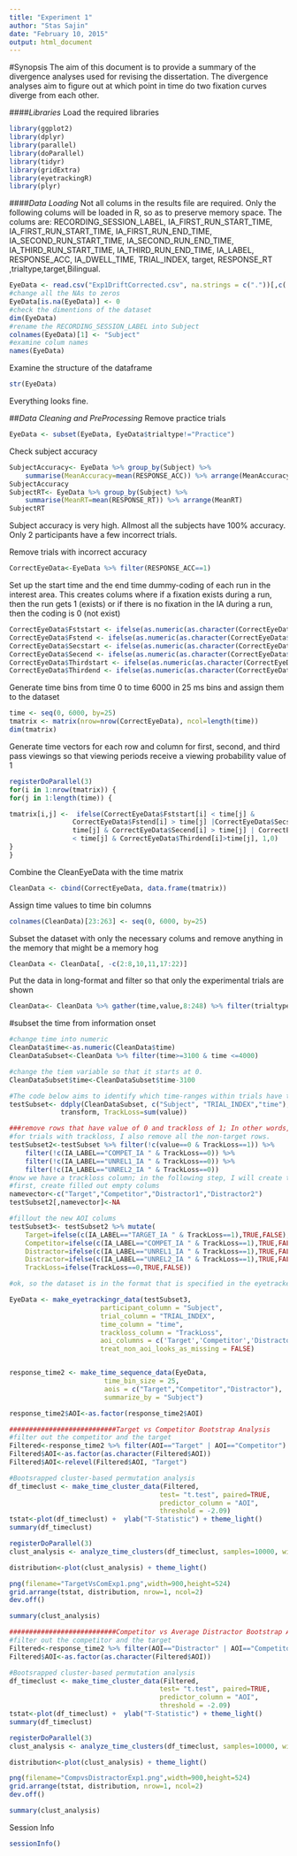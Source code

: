 ```yaml
---
title: "Experiment 1"
author: "Stas Sajin"
date: "February 10, 2015"
output: html_document
---
```


#Synopsis
The aim of this document is to provide a summary of the divergence analyses used for revising the dissertation. The divergence analyses aim to figure out at which point in time do two fixation curves diverge from each other.


####*Libraries*
Load the required libraries 
```r
library(ggplot2)
library(dplyr)
library(parallel)
library(doParallel)
library(tidyr)
library(gridExtra)
library(eyetrackingR)
library(plyr)
```

####*Data Loading*
Not all colums in the results file are required. Only the following colums will be loaded in R, so as to preserve memory space. The colums are: RECORDING_SESSION_LABEL, IA_FIRST_RUN_START_TIME, IA_FIRST_RUN_START_TIME, IA_FIRST_RUN_END_TIME, IA_SECOND_RUN_START_TIME, IA_SECOND_RUN_END_TIME, IA_THIRD_RUN_START_TIME, IA_THIRD_RUN_END_TIME, IA_LABEL, RESPONSE_ACC, IA_DWELL_TIME, TRIAL_INDEX, target, RESPONSE_RT
,trialtype,target,Bilingual.

```r
EyeData <- read.csv("Exp1DriftCorrected.csv", na.strings = c("."))[,c('RECORDING_SESSION_LABEL', 'IA_FIRST_RUN_START_TIME', 'IA_FIRST_RUN_START_TIME', 'IA_FIRST_RUN_END_TIME', 'IA_SECOND_RUN_START_TIME', 'IA_SECOND_RUN_END_TIME', 'IA_THIRD_RUN_START_TIME', 'IA_THIRD_RUN_END_TIME', 'IA_LABEL', 'RESPONSE_ACC', 'IA_DWELL_TIME', 'TRIAL_INDEX', 'target', 'RESPONSE_RT', 'trialtype','Bilingual')]
#change all the NAs to zeros
EyeData[is.na(EyeData)] <- 0
#check the dimentions of the dataset
dim(EyeData)
#rename the RECORDING_SESSION_LABEL into Subject
colnames(EyeData)[1] <- "Subject"
#examine colum names
names(EyeData)
```

Examine the structure of the dataframe
```r
str(EyeData)
```
Everything looks fine.

##*Data Cleaning and PreProcessing*
Remove practice trials
```r
EyeData <- subset(EyeData, EyeData$trialtype!="Practice")
```

Check subject accuracy
```r
SubjectAccuracy<- EyeData %>% group_by(Subject) %>% 
    summarise(MeanAccuracy=mean(RESPONSE_ACC)) %>% arrange(MeanAccuracy)
SubjectAccuracy
SubjectRT<- EyeData %>% group_by(Subject) %>% 
    summarise(MeanRT=mean(RESPONSE_RT)) %>% arrange(MeanRT)
SubjectRT

```

Subject accuracy is very high. Allmost all the subjects have 100% accuracy. Only 2 participants have a few incorrect trials.

Remove trials with incorrect accuracy
```r
CorrectEyeData<-EyeData %>% filter(RESPONSE_ACC==1)
```

Set up the start time and the end time dummy-coding of each run in the interest area. This creates colums where if a fixation exists during a run, then the run gets 1 (exists) or if there is no fixation in the IA during a run, then the coding is 0 (not exist)
```r
CorrectEyeData$Fststart <- ifelse(as.numeric(as.character(CorrectEyeData$IA_FIRST_RUN_START_TIME)) > 0, as.numeric(as.character(CorrectEyeData$IA_FIRST_RUN_START_TIME)), 0) 
CorrectEyeData$Fstend <- ifelse(as.numeric(as.character(CorrectEyeData$IA_FIRST_RUN_START_TIME)) > 0, as.numeric(as.character(CorrectEyeData$IA_FIRST_RUN_END_TIME)), 0)
CorrectEyeData$Secstart <- ifelse(as.numeric(as.character(CorrectEyeData$IA_SECOND_RUN_START_TIME)) > 0, as.numeric(as.character(CorrectEyeData$IA_SECOND_RUN_START_TIME)), 0)
CorrectEyeData$Secend <- ifelse(as.numeric(as.character(CorrectEyeData$IA_SECOND_RUN_START_TIME)) > 0, as.numeric(as.character(CorrectEyeData$IA_SECOND_RUN_END_TIME)), 0)
CorrectEyeData$Thirdstart <- ifelse(as.numeric(as.character(CorrectEyeData$IA_THIRD_RUN_START_TIME)) > 0, as.numeric(as.character(CorrectEyeData$IA_THIRD_RUN_START_TIME)), 0)
CorrectEyeData$Thirdend <- ifelse(as.numeric(as.character(CorrectEyeData$IA_THIRD_RUN_START_TIME)) > 0, as.numeric(as.character(CorrectEyeData$IA_THIRD_RUN_END_TIME)), 0)
```

Generate time bins from time 0 to time 6000 in 25 ms bins and assign them to the dataset
```r
time <- seq(0, 6000, by=25)
tmatrix <- matrix(nrow=nrow(CorrectEyeData), ncol=length(time))
dim(tmatrix)
```

Generate time vectors for each row and column for first, second, and third pass viewings 
so that viewing periods receive a viewing probability value of 1 

```r
registerDoParallel(3)
for(i in 1:nrow(tmatrix)) {
for(j in 1:length(time)) {

tmatrix[i,j] <-  ifelse(CorrectEyeData$Fststart[i] < time[j] & 
                CorrectEyeData$Fstend[i] > time[j] |CorrectEyeData$Secstart[i] <
                time[j] & CorrectEyeData$Secend[i] > time[j] | CorrectEyeData$Thirdstart[i] 
                < time[j] & CorrectEyeData$Thirdend[i]>time[j], 1,0)
} 
}
```

Combine the CleanEyeData with the time matrix
```r
CleanData <- cbind(CorrectEyeData, data.frame(tmatrix))
```

Assign time values to time bin columns
```r
colnames(CleanData)[23:263] <- seq(0, 6000, by=25)
```

Subset the dataset with only the necessary colums and remove anything in the memory that might be a memory hog
```r
CleanData <- CleanData[, -c(2:8,10,11,17:22)]
```

Put the data in long-format and filter so that only the experimental trials are shown
```r
CleanData<- CleanData %>% gather(time,value,8:248) %>% filter(trialtype=="Experimental") %>% select(-c(trialtype))
```

#subset the time from information onset
```r
#change time into numeric
CleanData$time<-as.numeric(CleanData$time)
CleanDataSubset<-CleanData %>% filter(time>=3100 & time <=4000)

#change the tiem variable so that it starts at 0.
CleanDataSubset$time<-CleanDataSubset$time-3100

#The code below aims to identify which time-ranges within trials have trackloss. The code will sum up the value column. If it is 0, this means that there was no fixation to any interest areas and the trial had trackloss, if it is 1, then there was a fixation to one of the interest areas. 
testSubset<- ddply(CleanDataSubset, c("Subject", "TRIAL_INDEX","time"), 
             transform, TrackLoss=sum(value))

###remove rows that have value of 0 and trackloss of 1; In other words, this removes the rows for the IA that had no fixation in them and that also had no trackloss
#for trials with trackloss, I also remove all the non-target rows.
testSubset2<-testSubset %>% filter(!c(value==0 & TrackLoss==1)) %>%
    filter(!c(IA_LABEL=="COMPET_IA " & TrackLoss==0)) %>%
    filter(!c(IA_LABEL=="UNREL1_IA " & TrackLoss==0)) %>%
    filter(!c(IA_LABEL=="UNREL2_IA " & TrackLoss==0))
#now we have a trackloss column; in the following step, I will create the AOI Columns
#first, create filled out empty colums
namevector<-c("Target","Competitor","Distractor1","Distractor2")
testSubset2[,namevector]<-NA

#fillout the new AOI colums
testSubset3<- testSubset2 %>% mutate(
    Target=ifelse(c(IA_LABEL=="TARGET_IA " & TrackLoss==1),TRUE,FALSE),
    Competitor=ifelse(c(IA_LABEL=="COMPET_IA " & TrackLoss==1),TRUE,FALSE), 
    Distractor=ifelse(c(IA_LABEL=="UNREL1_IA " & TrackLoss==1),TRUE,FALSE),
    Distractor=ifelse(c(IA_LABEL=="UNREL2_IA " & TrackLoss==1),TRUE,FALSE),
    TrackLoss=ifelse(TrackLoss==0,TRUE,FALSE))

#ok, so the dataset is in the format that is specified in the eyetrackerR package; Time to perform the analyses
```


```r
EyeData <- make_eyetrackingr_data(testSubset3, 
                       participant_column = "Subject",
                       trial_column = "TRIAL_INDEX",
                       time_column = "time",
                       trackloss_column = "TrackLoss",
                       aoi_columns = c('Target','Competitor','Distractor'),
                       treat_non_aoi_looks_as_missing = FALSE)


response_time2 <- make_time_sequence_data(EyeData,
                        time_bin_size = 25, 
                        aois = c("Target","Competitor","Distractor"),
                        summarize_by = "Subject")

response_time2$AOI<-as.factor(response_time2$AOI)


```


```r
###########################Target vs Competitor Bootstrap Analysis
#filter out the competitor and the target
Filtered<-response_time2 %>% filter(AOI=="Target" | AOI=="Competitor")
Filtered$AOI<-as.factor(as.character(Filtered$AOI))
Filtered$AOI<-relevel(Filtered$AOI, "Target")

#Bootsrapped cluster-based permutation analysis
df_timeclust <- make_time_cluster_data(Filtered, 
                                      test= "t.test", paired=TRUE,
                                      predictor_column = "AOI",
                                      threshold = -2.09) 
tstat<-plot(df_timeclust) +  ylab("T-Statistic") + theme_light()
summary(df_timeclust)

registerDoParallel(3)
clust_analysis <- analyze_time_clusters(df_timeclust, samples=10000, within_subj=TRUE, paired=TRUE) #

distribution<-plot(clust_analysis) + theme_light()

png(filename="TargetVsComExp1.png",width=900,height=524)
grid.arrange(tstat, distribution, nrow=1, ncol=2)
dev.off()

summary(clust_analysis)
```


```r
###########################Competitor vs Average Distractor Bootstrap Analysis
#filter out the competitor and the target
Filtered<-response_time2 %>% filter(AOI=="Distractor" | AOI=="Competitor")
Filtered$AOI<-as.factor(as.character(Filtered$AOI))

#Bootsrapped cluster-based permutation analysis
df_timeclust <- make_time_cluster_data(Filtered, 
                                      test= "t.test", paired=TRUE,
                                      predictor_column = "AOI",
                                      threshold = -2.09) 
tstat<-plot(df_timeclust) +  ylab("T-Statistic") + theme_light()
summary(df_timeclust)

registerDoParallel(3)
clust_analysis <- analyze_time_clusters(df_timeclust, samples=10000, within_subj=TRUE, paired=TRUE) #

distribution<-plot(clust_analysis) + theme_light()

png(filename="CompvsDistractorExp1.png",width=900,height=524)
grid.arrange(tstat, distribution, nrow=1, ncol=2)
dev.off()

summary(clust_analysis)
```


Session Info
```r
sessionInfo()
```